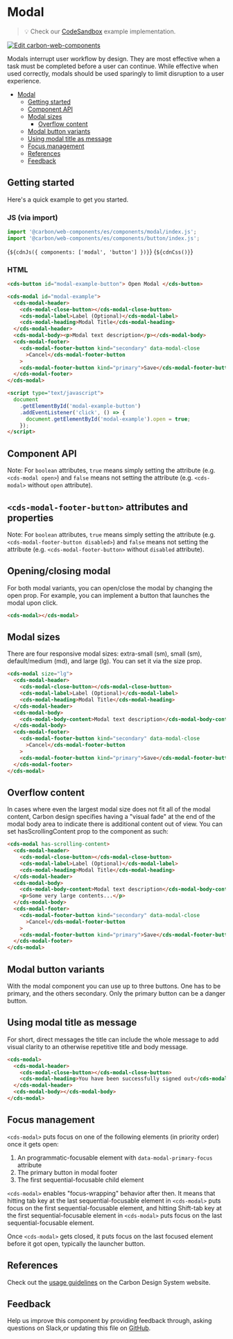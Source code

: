 

<Meta of={ModalStories} />

# Modal

> 💡 Check our
> [CodeSandbox](https://codesandbox.io/s/github/carbon-design-system/carbon-for-ibm-dotcom/tree/feat/main/packages/carbon-web-components/examples/codesandbox/basic/components/modal)
> example implementation.

[![Edit carbon-web-components](https://codesandbox.io/static/img/play-codesandbox.svg)](https://codesandbox.io/s/github/carbon-design-system/carbon-for-ibm-dotcom/tree/feat/main/packages/carbon-web-components/examples/codesandbox/basic/components/modal)

Modals interrupt user workflow by design. They are most effective when a task
must be completed before a user can continue. While effective when used
correctly, modals should be used sparingly to limit disruption to a user
experience.

- [Modal](#modal)
  - [Getting started](#getting-started)
  - [Component API](#component-api)
  - [Modal sizes](#modal-sizes)
    - [Overflow content](#overflow-content)
  - [Modal button variants](#modal-button-variants)
  - [Using modal title as message](#using-modal-title-as-message)
  - [Focus management](#focus-management)
  - [References](#references)
  - [Feedback](#feedback)

## Getting started

Here's a quick example to get you started.

### JS (via import)

```javascript
import '@carbon/web-components/es/components/modal/index.js';
import '@carbon/web-components/es/components/button/index.js';
```

<Markdown>{`${cdnJs({ components: ['modal', 'button'] })}`}</Markdown>
<Markdown>{`${cdnCss()}`}</Markdown>

### HTML

```html
<cds-button id="modal-example-button"> Open Modal </cds-button>

<cds-modal id="modal-example">
  <cds-modal-header>
    <cds-modal-close-button></cds-modal-close-button>
    <cds-modal-label>Label (Optional)</cds-modal-label>
    <cds-modal-heading>Modal Title</cds-modal-heading>
  </cds-modal-header>
  <cds-modal-body><p>Modal text description</p></cds-modal-body>
  <cds-modal-footer>
    <cds-modal-footer-button kind="secondary" data-modal-close
      >Cancel</cds-modal-footer-button
    >
    <cds-modal-footer-button kind="primary">Save</cds-modal-footer-button>
  </cds-modal-footer>
</cds-modal>

<script type="text/javascript">
  document
    .getElementById('modal-example-button')
    .addEventListener('click', () => {
      document.getElementById('modal-example').open = true;
    });
</script>
```

## Component API

Note: For `boolean` attributes, `true` means simply setting the attribute (e.g.
`<cds-modal open>`) and `false` means not setting the attribute (e.g.
`<cds-modal>` without `open` attribute).

<ArgTypes of="cds-modal" />

## `<cds-modal-footer-button>` attributes and properties

Note: For `boolean` attributes, `true` means simply setting the attribute (e.g.
`<cds-modal-footer-button disabled>`) and `false` means not setting the
attribute (e.g. `<cds-modal-footer-button>` without `disabled` attribute).

<ArgTypes of="cds-modal-footer-button" />

## Opening/closing modal

For both modal variants, you can open/close the modal by changing the open prop.
For example, you can implement a button that launches the modal upon click.

```html
<cds-modal></cds-modal>
```

## Modal sizes

There are four responsive modal sizes: extra-small (sm), small (sm),
default/medium (md), and large (lg). You can set it via the size prop.

```html
<cds-modal size="lg">
  <cds-modal-header>
    <cds-modal-close-button></cds-modal-close-button>
    <cds-modal-label>Label (Optional)</cds-modal-label>
    <cds-modal-heading>Modal Title</cds-modal-heading>
  </cds-modal-header>
  <cds-modal-body>
    <cds-modal-body-content>Modal text description</cds-modal-body-content>
  </cds-modal-body>
  <cds-modal-footer>
    <cds-modal-footer-button kind="secondary" data-modal-close
      >Cancel</cds-modal-footer-button
    >
    <cds-modal-footer-button kind="primary">Save</cds-modal-footer-button>
  </cds-modal-footer>
</cds-modal>
```

## Overflow content

In cases where even the largest modal size does not fit all of the modal
content, Carbon design specifies having a "visual fade" at the end of the modal
body area to indicate there is additional content out of view. You can set
hasScrollingContent prop to the component as such:

```html
<cds-modal has-scrolling-content>
  <cds-modal-header>
    <cds-modal-close-button></cds-modal-close-button>
    <cds-modal-label>Label (Optional)</cds-modal-label>
    <cds-modal-heading>Modal Title</cds-modal-heading>
  </cds-modal-header>
  <cds-modal-body>
    <cds-modal-body-content>Modal text description</cds-modal-body-content>
    <p>Some very large contents...</p>
  </cds-modal-body>
  <cds-modal-footer>
    <cds-modal-footer-button kind="secondary" data-modal-close
      >Cancel</cds-modal-footer-button
    >
    <cds-modal-footer-button kind="primary">Save</cds-modal-footer-button>
  </cds-modal-footer>
</cds-modal>
```

## Modal button variants

With the modal component you can use up to three buttons. One has to be primary,
and the others secondary. Only the primary button can be a danger button.

## Using modal title as message

For short, direct messages the title can include the whole message to add visual
clarity to an otherwise repetitive title and body message.

```html
<cds-modal>
  <cds-modal-header>
    <cds-modal-close-button></cds-modal-close-button>
    <cds-modal-heading>You have been successfully signed out</cds-modal-heading>
  </cds-modal-header>
  <cds-modal-body></cds-modal-body>
</cds-modal>
```

## Focus management

`<cds-modal>` puts focus on one of the following elements (in priority order)
once it gets open:

1. An programmatic-focusable element with `data-modal-primary-focus` attribute
2. The primary button in modal footer
3. The first sequential-focusable child element

`<cds-modal>` enables "focus-wrapping" behavior after then. It means that
hitting tab key at the last sequential-focusable element in `<cds-modal>` puts
focus on the first sequential-focusable element, and hitting Shift-tab key at
the first sequential-focusable element in `<cds-modal>` puts focus on the last
sequential-focusable element.

Once `<cds-modal>` gets closed, it puts focus on the last focused element before
it got open, typically the launcher button.

## References

Check out the
[usage guidelines](https://www.carbondesignsystem.com/components/modal/usage/)
on the Carbon Design System website.

## Feedback

Help us improve this component by providing feedback through, asking questions
on Slack,or updating this file on
[GitHub](https://github.com/carbon-design-system/carbon-for-ibm-dotcom/edit/main/packages/carbon-web-components/src/components/modal/modal-story.mdx).
